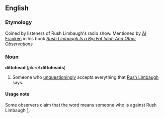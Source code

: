 ==English==
===Etymology===
Coined by listeners of Rush Limbaugh's radio show.  Mentioned by [[w:Al Franken|Al Franken]] in his book [http://www.amazon.com/exec/obidos/tg/detail/-/0440508649/qid=1089893070/sr=8-2/ref=pd_ka_2/002-8896452-0674469?v=glance&s=books&n=507846 ''Rush Limbaugh Is a Big Fat Idiot: And Other Observations'']

===Noun===
'''dittohead''' (''plural'' '''dittoheads''')

#Someone who [[unquestioningly]] accepts everything that [[w:Rush Limbaugh|Rush Limbaugh]] says.

====Usage note====
Some observers claim that the word means someone who is against Rush Limbaugh [http://rushlimbaughtomy.blogspot.com/].